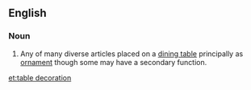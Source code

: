 ==English==

===Noun===
{{en-noun}}

# Any of many diverse articles placed on a [[dining table]] principally as [[ornament]] though some may have a secondary function.

[[et:table decoration]]